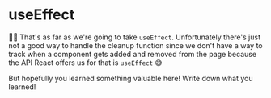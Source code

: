 # useEffect

<EpicVideo url="https://www.epicreact.dev/tutorials/build-react-hooks/use-effect/dad-joke-and-break-use-effect" />

👨‍💼 That's as far as we're going to take `useEffect`. Unfortunately there's just
not a good way to handle the cleanup function since we don't have a way to track
when a component gets added and removed from the page because the API React
offers us for that is `useEffect` 😅

But hopefully you learned something valuable here! Write down what you learned!
